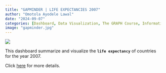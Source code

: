 ```yaml
---
title: "GAPMINDER | LIFE EXPECTANCIES 2007"
author: "Omotola Ayodele Lawal"
date: "2024-09-07"
categories: [Dashboard, Data Visualization, The GRAPH Course, Information]
image: "gapminder.jpg"
---
```


![](gapminder.jpg)

This dashboard summarize and visualize the **`life expectancy`** of countries for the year 2007.

Click [here](https://lawaloa.github.io/gapminder_dash/){target="_blank"} for more details.


